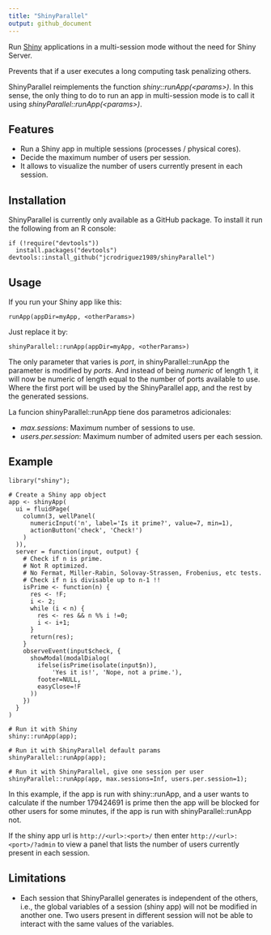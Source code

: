 ```yaml
---
title: "ShinyParallel"
output: github_document
---
```


Run [Shiny](http://shiny.rstudio.com/) applications in a multi-session mode
without the need for Shiny Server.

Prevents that if a user executes a long computing task penalizing
others.

ShinyParallel reimplements the function *shiny::runApp(\<params\>)*. In this sense,
the only thing to do to run an app in multi-session mode is to call it using
*shinyParallel::runApp(\<params\>)*.

## Features

* Run a Shiny app in multiple sessions (processes / physical cores).
* Decide the maximum number of users per session.
* It allows to visualize the number of users currently present in each session.

## Installation

ShinyParallel is currently only available as a GitHub package. To install it run
the following from an R console:

```installing
if (!require("devtools"))
  install.packages("devtools")
devtools::install_github("jcrodriguez1989/shinyParallel")
```

## Usage

If you run your Shiny app like this:

```{ eval=FALSE}
runApp(appDir=myApp, <otherParams>)
```

Just replace it by:

```{ eval=FALSE}
shinyParallel::runApp(appDir=myApp, <otherParams>)
```

The only parameter that varies is *port*, in shinyParallel::runApp the
parameter is modified by *ports*. And instead of being *numeric* of length 1, it
will now be numeric of length equal to the number of ports available to use.
Where the first port will be used by the ShinyParallel app, and the rest by the
generated sessions.

La funcion shinyParallel::runApp tiene dos parametros adicionales:

* *max.sessions*: Maximum number of sessions to use.
* *users.per.session*: Maximum number of admited users per each session.

## Example

```{ eval=FALSE}
library("shiny");

# Create a Shiny app object
app <- shinyApp(
  ui = fluidPage(
    column(3, wellPanel(
      numericInput('n', label='Is it prime?', value=7, min=1),
      actionButton('check', 'Check!')
    )
  )),
  server = function(input, output) {
    # Check if n is prime.
    # Not R optimized.
    # No Fermat, Miller-Rabin, Solovay-Strassen, Frobenius, etc tests.
    # Check if n is divisable up to n-1 !!
    isPrime <- function(n) {
      res <- !F;
      i <- 2;
      while (i < n) {
        res <- res && n %% i !=0;
        i <- i+1;
      }
      return(res);
    }
    observeEvent(input$check, {
      showModal(modalDialog(
        ifelse(isPrime(isolate(input$n)),
            'Yes it is!', 'Nope, not a prime.'),
        footer=NULL,
        easyClose=!F
      ))
    })
  }
)

# Run it with Shiny
shiny::runApp(app);

# Run it with ShinyParallel default params
shinyParallel::runApp(app);

# Run it with ShinyParallel, give one session per user
shinyParallel::runApp(app, max.sessions=Inf, users.per.session=1);
```

In this example, if the app is run with shiny::runApp, and a user wants to
calculate if the number 179424691 is prime then the app will be blocked for
other users for some minutes, if the app is run with shinyParallel::runApp not.

If the shiny app url is `http://<url>:<port>/` then enter
`http://<url>:<port>/?admin` to view a panel that lists the number of users
currently present in each session.

## Limitations

* Each session that ShinyParallel generates is independent of the others, i.e.,
the global variables of a session (shiny app) will not be modified in another
one. Two users present in different session will not be able to interact with
the same values of the variables.

